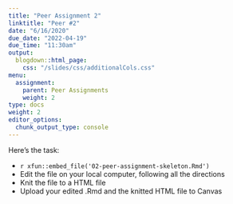 ```yaml
---
title: "Peer Assignment 2"
linktitle: "Peer #2"
date: "6/16/2020"
due_date: "2022-04-19"
due_time: "11:30am"
output:
  blogdown::html_page:
    css: "/slides/css/additionalCols.css"
menu:
  assignment:
    parent: Peer Assignments
    weight: 2
type: docs
weight: 2
editor_options: 
  chunk_output_type: console
---
```


:::list
Here's the task:

- <i class="fas fa-file"></i> `r xfun::embed_file('02-peer-assignment-skeleton.Rmd')`
- Edit the file on your local computer, following all the directions
- Knit the file to a HTML file
- Upload your edited .Rmd and the knitted HTML file to Canvas
:::
